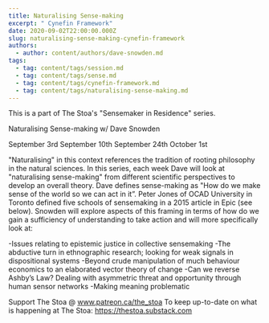 ```yaml
---
title: Naturalising Sense-making
excerpt: " Cynefin Framework"
date: 2020-09-02T22:00:00.000Z
slug: naturalising-sense-making-cynefin-framework
authors:
  - author: content/authors/dave-snowden.md
tags:
  - tag: content/tags/session.md
  - tag: content/tags/sense.md
  - tag: content/tags/cynefin-framework.md
  - tag: content/tags/naturalising-sense-making.md
---
```


This is a part of The Stoa's "Sensemaker in Residence" series. 

Naturalising Sense-making w/ Dave Snowden

September 3rd
September 10th
September 24th
October 1st

"Naturalising" in this context references the tradition of rooting philosophy in the natural sciences. In this series, each week Dave will look at "naturalising sense-making" from different scientific perspectives to develop an overall theory. Dave defines sense-making as "How do we make sense of the world so we can act in it”. Peter Jones of OCAD University in Toronto defined five schools of sensemaking in a 2015 article in Epic (see below). Snowden will explore aspects of this framing in terms of how do we gain a sufficiency of understanding to take action and will more specifically look at:

-Issues relating to epistemic justice in collective sensemaking
-The abductive turn in ethnographic research; looking for weak signals in dispositional systems
-Beyond crude manipulation of much behaviour economics to an elaborated vector theory of change
-Can we reverse Ashby’s Law? Dealing with asymmetric threat and opportunity through human sensor networks
-Making meaning problematic

Support The Stoa @ www.patreon.ca/the_stoa
To keep up-to-date on what is happening at The Stoa: https://thestoa.substack.com
